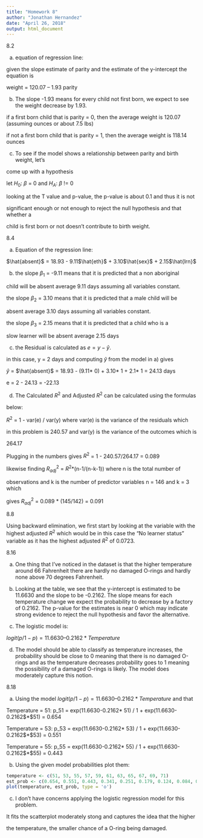 ```yaml
---
title: "Homework 8"
author: "Jonathan Hernandez"
date: "April 26, 2018"
output: html_document
---
```


8.2

a) equation of regression line:

given the slope estimate of parity and the estimate of the y-intercept the equation is

weight = 120.07 – 1.93 parity

b) The slope -1.93 means for every child not first born, we expect to see the weight decrease by 1.93.

if a first born child that is parity = 0, then the average weight is 120.07 (assuming ounces or about 7.5 lbs)

if not a first born child that is parity = 1, then the average weight is 118.14 ounces

c) To see if the model shows a relationship between parity and birth weight, let's

come up with a hypothesis

let $H_{0}$: $\beta$ = 0 and $H_{A}$: $\beta$ != 0

looking at the T value and p-value, the p-value is about 0.1 and thus it is not 

significant enough or not enough to reject the null hypothesis and that whether a

child is first born or not doesn't contribute to birth weight.

8.4

a) Equation of the regression line:

$\hat{absent}$ = 18.93 - 9.11$\hat{eth}$ + 3.10$\hat{sex}$ + 2.15$\hat{lrn}$

b) the slope $\beta_{1}$ = -9.11 means that it is predicted that a non aboriginal

child will be absent average 9.11 days assuming all variables constant.

the slope $\beta_{2}$ = 3.10 means that it is predicted that a male child will be

absent average 3.10 days assuming all variables constant.

the slope $\beta_{3}$ = 2.15 means that it is predicted that a child who is a 

slow learner will be absent average 2.15 days

c) the Residual is calculated as $e = y - \hat{y}$.

in this case, y = 2 days and computing $\hat{y}$ from the model in a) gives

$\hat{y}$ = $\hat{absent}$ = 18.93 - (9.11$*$ 0) + 3.10$*$ 1 + 2.1$*$ 1 = 24.13 days

e = 2 - 24.13 = -22.13

d) The Calculated $R^2$ and Adjusted $R^2$ can be calculated using the formulas 

below:

$R^2$ = 1 - var(e) / var(y) where var(e) is the variance of the residuals which

in this problem is 240.57 and var(y) is the variance of the outcomes which is 

264.17

Plugging in the numbers gives $R^2$ = 1 - 240.57/264.17 = 0.089

likewise finding $R^2_{adj}$ = $R^2$*(n-1/(n-k-1)) where n is the total number of

observations and k is the number of predictor variables n = 146 and k = 3 which

gives $R^2_{adj}$ = 0.089 * (145/142) = 0.091

8.8

Using backward elimination, we first start by looking at the variable with the highest adjusted $R^2$ which would be in this case the “No learner status” variable as it has the highest adjusted $R^2$ of 0.0723.

8.16

a) One thing that I’ve noticed in the dataset is that the higher temperature around 66 Fahrenheit there are hardly no damaged O-rings and hardly none above 70 degrees Fahrenheit.

b) Looking at the table, we see that the y-intercept is estimated to be 11.6630 and the slope to be -0.2162. The slope means for each temperature change we expect the probability to decrease by a factory of 0.2162. The p-value for the estimates is near 0 which may indicate strong evidence to reject the null hypothesis and favor the alternative.

c) The logistic model is:

$logit(p/ 1- p) = 11.6630 – 0.2162*Temperature$

d) The model should be able to classify as temperature increases, the probability should be close to 0 meaning that there is no damaged O-rings and as the temperature decreases probability goes to 1 meaning the possibility of a damaged O-rings is likely. The model does moderately capture this notion.

8.18

a) Using the model $logit(p/1-p) = 11.6630 – 0.2162*Temperature$ and that 

Temperature = 51: p_51 = exp(11.6630-0.2162$*$ 51) / 1 + exp(11.6630-0.2162$*$51) = 0.654

Temperature = 53: p_53 = exp(11.6630-0.2162$*$ 53) / 1 + exp(11.6630-0.2162$*$53) = 0.551

Temperature = 55: p_55 = exp(11.6630-0.2162$*$ 55) / 1 + exp(11.6630-0.2162$*$55) = 0.443

b)  Using the given model probabilities plot them:
```r
temperature <- c(51, 53, 55, 57, 59, 61, 63, 65, 67, 69, 71)
est_prob <- c(0.654, 0.551, 0.443, 0.341, 0.251, 0.179, 0.124, 0.084, 0.056, 0.037, 0.024)
plot(temperature, est_prob, type = 'o')
```

c) I don't have concerns applying the logistic regression model for this problem.

It fits the scatterplot moderately stong and captures the idea that the higher

the temperature, the smaller chance of a O-ring being damaged.

